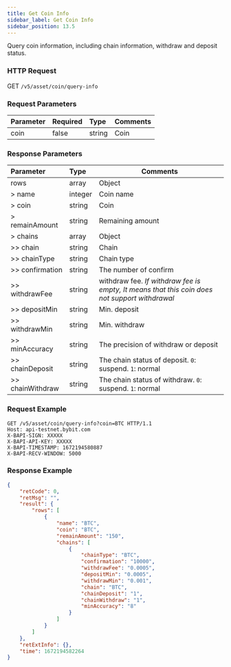 ```yaml
---
title: Get Coin Info
sidebar_label: Get Coin Info
sidebar_position: 13.5
---
```


Query coin information, including chain information, withdraw and deposit status.

### HTTP Request
GET `/v5/asset/coin/query-info`

### Request Parameters
| Parameter | Required | Type | Comments|
|:----- |:-------|:-----|------ |
|coin |false |string |Coin |

### Response Parameters
| Parameter | Type | Comments|
|:----- |:-----|----- |
|rows |array|Object |
|> name |integer |Coin name |
|> coin |string |Coin |
|> remainAmount |string |Remaining amount|
|> chains |array |Object |
|>> chain |string |Chain |
|>> chainType |string |Chain type |
|>> confirmation |string |The number of confirm |
|>> withdrawFee |string |withdraw fee. _If withdraw fee is empty, It means that this coin does not support withdrawal_ |
|>> depositMin |string |Min. deposit |
|>> withdrawMin |string |Min. withdraw |
|>> minAccuracy |string |The precision of withdraw or deposit |
|>> chainDeposit |string |The chain status of deposit. `0`: suspend. `1`: normal |
|>> chainWithdraw |string |The chain status of withdraw. `0`: suspend. `1`: normal |

### Request Example

<Tabs>
<TabItem value="console" label="Console">

```http
GET /v5/asset/coin/query-info?coin=BTC HTTP/1.1
Host: api-testnet.bybit.com
X-BAPI-SIGN: XXXXX
X-BAPI-API-KEY: XXXXX
X-BAPI-TIMESTAMP: 1672194580887
X-BAPI-RECV-WINDOW: 5000
```

</TabItem>
</Tabs>

### Response Example

<Tabs>
<TabItem value="js response" label="Response">

```json
{
    "retCode": 0,
    "retMsg": "",
    "result": {
        "rows": [
            {
                "name": "BTC",
                "coin": "BTC",
                "remainAmount": "150",
                "chains": [
                    {
                        "chainType": "BTC",
                        "confirmation": "10000",
                        "withdrawFee": "0.0005",
                        "depositMin": "0.0005",
                        "withdrawMin": "0.001",
                        "chain": "BTC",
                        "chainDeposit": "1",
                        "chainWithdraw": "1",
                        "minAccuracy": "8"
                    }
                ]
            }
        ]
    },
    "retExtInfo": {},
    "time": 1672194582264
}
```
</TabItem>
</Tabs>
